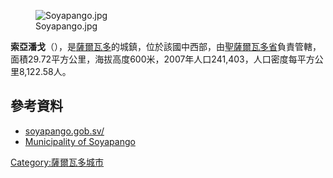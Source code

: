[[Image:Soyapango.jpg|right]]

'''索亞潘戈'''（{{lang-es|Soyapango}}），是[[薩爾瓦多|薩爾瓦多]]的城鎮，位於該國中西部，由[[聖薩爾瓦多省|聖薩爾瓦多省]]負責管轄，面積29.72平方公里，海拔高度600米，2007年人口241,403，人口密度每平方公里8,122.58人。

==參考資料==
* [https://web.archive.org/web/20100215003213/http://www.soyapango.gob.sv/ soyapango.gob.sv/]
* [https://web.archive.org/web/20100215003213/http://www.soyapango.gob.sv/ Municipality of Soyapango] {{es icon}}

{{Coord|13|44|N|89|09|W|region:SV_type:city|display=title}}

{{ElSalvador-geo-stub}}
[[Category:薩爾瓦多城市|Category:薩爾瓦多城市]]